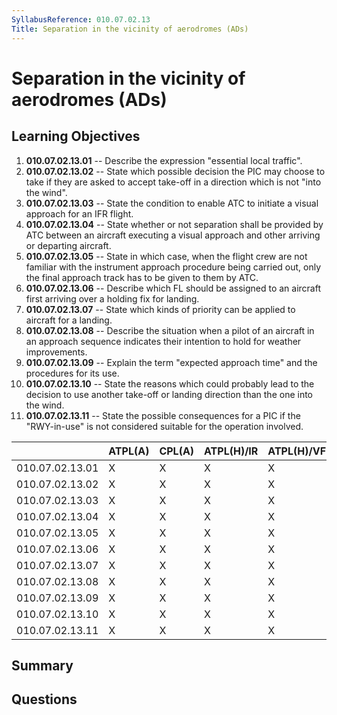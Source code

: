 ```yaml
---
SyllabusReference: 010.07.02.13
Title: Separation in the vicinity of aerodromes (ADs)
---
```


# Separation in the vicinity of aerodromes (ADs)

## Learning Objectives

1. **010.07.02.13.01** -- Describe the expression "essential local traffic".
2. **010.07.02.13.02** -- State which possible decision the PIC may choose to
   take if they are asked to accept take-off in a direction which is not "into
   the wind".
3. **010.07.02.13.03** -- State the condition to enable ATC to initiate a visual
   approach for an IFR flight.
4. **010.07.02.13.04** -- State whether or not separation shall be provided by
   ATC between an aircraft executing a visual approach and other arriving or
   departing aircraft.
5. **010.07.02.13.05** -- State in which case, when the flight crew are not
   familiar with the instrument approach procedure being carried out, only the
   final approach track has to be given to them by ATC.
6. **010.07.02.13.06** -- Describe which FL should be assigned to an aircraft
   first arriving over a holding fix for landing.
7. **010.07.02.13.07** -- State which kinds of priority can be applied to
   aircraft for a landing.
8. **010.07.02.13.08** -- Describe the situation when a pilot of an aircraft in
   an approach sequence indicates their intention to hold for weather
   improvements.
9. **010.07.02.13.09** -- Explain the term "expected approach time" and the
   procedures for its use.
10. **010.07.02.13.10** -- State the reasons which could probably lead to the
    decision to use another take-off or landing direction than the one into the
    wind.
11. **010.07.02.13.11** -- State the possible consequences for a PIC if the
    "RWY-in-use" is not considered suitable for the operation involved.

|                 | ATPL(A) | CPL(A) | ATPL(H)/IR | ATPL(H)/VFR | CPL(H) | IR  | CBIR(A) |
| --------------- | ------- | ------ | ---------- | ----------- | ------ | --- | ------- |
| 010.07.02.13.01 | X       | X      | X          | X           | X      | X   |         |
| 010.07.02.13.02 | X       | X      | X          | X           | X      | X   |         |
| 010.07.02.13.03 | X       | X      | X          | X           | X      | X   | X       |
| 010.07.02.13.04 | X       | X      | X          | X           | X      | X   | X       |
| 010.07.02.13.05 | X       | X      | X          | X           | X      | X   | X       |
| 010.07.02.13.06 | X       | X      | X          | X           | X      | X   | X       |
| 010.07.02.13.07 | X       | X      | X          | X           | X      | X   | X       |
| 010.07.02.13.08 | X       | X      | X          | X           | X      | X   | X       |
| 010.07.02.13.09 | X       | X      | X          | X           | X      | X   | X       |
| 010.07.02.13.10 | X       | X      | X          | X           | X      | X   | X       |
| 010.07.02.13.11 | X       | X      | X          | X           | X      | X   | X       |

## Summary

## Questions
